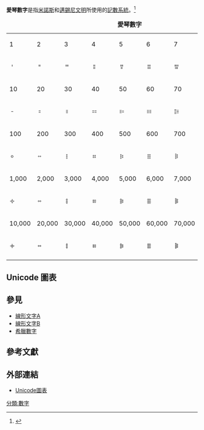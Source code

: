 {{Table Numeral Systems}}
'''愛琴數字'''是指[[米諾斯文明|米諾斯]]和[[邁錫尼文明|邁錫尼文明]]所使用的[[記數系統|記數系統]]。<ref name="Verdan">{{Cite web |url=http://www.dma.ens.fr/culturemath/histoire%20des%20maths/htm/Verdan/Verdan.htm |title=Systèmes numéraux en Grèce ancienne: description et mise en perspective historique |accessdate=2010-09-18 |archive-date=2010-02-02 |archive-url=https://web.archive.org/web/20100202054101/http://www.dma.ens.fr/culturemath/histoire%20des%20maths/htm/Verdan/Verdan.htm |dead-url=no }}</ref>

{{Table Numeral Systems}}

{| class="wikitable" style="text-align:center;"
|+ '''愛琴數字'''
|-
|1
|2
|3
|4
|5
|6
|7
|8
|9
|-
|𐄇
|𐄈
|𐄉
|𐄊
|𐄋
|𐄌
|𐄍
|𐄎
|𐄏
|-
|10
|20
|30
|40
|50
|60
|70
|80
|90
|-
|𐄐
|𐄑
|𐄒
|𐄓
|𐄔
|𐄕
|𐄖
|𐄗
|𐄘
|-
|100
|200
|300
|400
|500
|600
|700
|800
|900
|-
|𐄙
|𐄚
|𐄛
|𐄜
|𐄝
|𐄞
|𐄟
|𐄠
|𐄡
|-
|1,000
|2,000
|3,000
|4,000
|5,000
|6,000
|7,000
|8,000
|9,000
|-
|𐄢
|𐄣
|𐄤
|𐄥
|𐄦
|𐄧
|𐄨
|𐄩
|𐄪
|-
|10,000
|20,000
|30,000
|40,000
|50,000
|60,000
|70,000
|80,000
|90,000
|-
|𐄫
|𐄬
|𐄭
|𐄮
|𐄯
|𐄰
|𐄱
|𐄲
|𐄳
|-
|}

== Unicode 圖表 ==
{{Unicode chart Aegean Numbers}}

== 參見 ==

*[[線形文字A|線形文字A]]
*[[線形文字B|線形文字B]]
*[[希臘數字|希臘數字]]

== 參考文獻 ==
{{Reflist}}

== 外部連結 ==

* {{en}}[http://www.unicode.org/charts/PDF/U10100.pdf Unicode圖表] {{Wayback|url=http://www.unicode.org/charts/PDF/U10100.pdf |date=20100627104416 }}

[[分類:數字|分類:數字]]